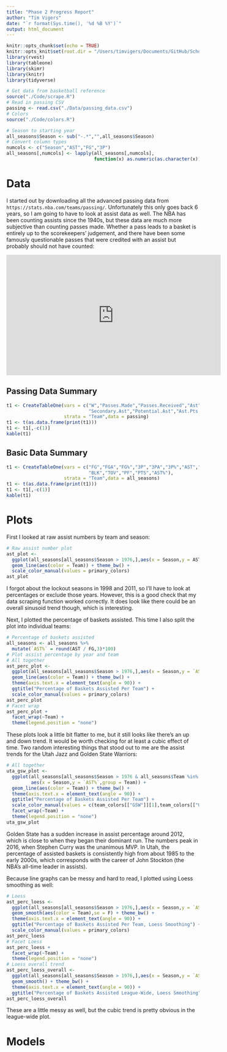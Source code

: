 ```yaml
---
title: "Phase 2 Progress Report"
author: "Tim Vigers"
date: "`r format(Sys.time(), '%d %B %Y')`"
output: html_document
---
```


```r
knitr::opts_chunk$set(echo = TRUE)
knitr::opts_knit$set(root.dir = "/Users/timvigers/Documents/GitHub/School/Analysis of Longitudinal Data/Final Project")
library(rvest)
library(tableone)
library(skimr)
library(knitr)
library(tidyverse)
```

```r
# Get data from basketball reference
source("./Code/scrape.R")
# Read in passing CSV
passing <- read.csv("./Data/passing_data.csv")
# Colors
source("./Code/colors.R")
```

```r
# Season to starting year
all_seasons$Season <- sub("-.*","",all_seasons$Season)
# Convert column types
numcols <- c("Season","AST","FG","3P")
all_seasons[,numcols] <- lapply(all_seasons[,numcols], 
                                function(x) as.numeric(as.character(x)))
```

# Data

I started out by downloading all the advanced passing data from `https://stats.nba.com/teams/passing/`. Unfortunately this only goes back 6 years, so I am going to have to look at assist data as well. The NBA has been counting assists since the 1940s, but these data are much more subjective than counting passes made. Whether a pass leads to a basket is entirely up to the scorekeepers' judgement, and there have been some famously questionable passes that were credited with an assist but probably should not have counted:

<iframe width="560" height="315" src="https://streamable.com/s/edf3x/sgvaae" frameborder="0" allowfullscreen></iframe>

## Passing Data Summary

```r
t1 <- CreateTableOne(vars = c("W","Passes.Made","Passes.Received","Ast",
                              "Secondary.Ast","Potential.Ast","Ast.Pts.Created"),
                     strata = "Team",data = passing)
t1 <- t(as.data.frame(print(t1)))
t1 <- t1[,-c(1)]
kable(t1)
```

## Basic Data Summary

```r
t1 <- CreateTableOne(vars = c("FG","FGA","FG%","3P","3PA","3P%","AST","STL",
                              "BLK","TOV","PF","PTS","AST%"),
                     strata = "Team",data = all_seasons)
t1 <- t(as.data.frame(print(t1)))
t1 <- t1[,-c(1)]
kable(t1)
```

# Plots

First I looked at raw assist numbers by team and season:

```r
# Raw assist number plot
ast_plot <- 
  ggplot(all_seasons[all_seasons$Season > 1976,],aes(x = Season,y = AST,group = Team)) + 
  geom_line(aes(color = Team)) + theme_bw() +
  scale_color_manual(values = primary_colors)
ast_plot
```

I forgot about the lockout seasons in 1998 and 2011, so I'll have to look at percentages or exclude those years. However, this is a good check that my data scraping function worked correctly. It does look like there could be an overall sinusoid trend though, which is interesting.

Next, I plotted the percentage of baskets assisted. This time I also split the plot into individual teams:

```r
# Percentage of baskets assisted
all_seasons <- all_seasons %>%
  mutate(`AST%` = round(AST / FG,3)*100)
# Plot assist percentage by year and team
# All together
ast_perc_plot <- 
  ggplot(all_seasons[all_seasons$Season > 1976,],aes(x = Season,y = `AST%`,group = Team)) + 
  geom_line(aes(color = Team)) + theme_bw() + 
  theme(axis.text.x = element_text(angle = 90)) + 
  ggtitle("Percentage of Baskets Assisted Per Team") + 
  scale_color_manual(values = primary_colors)
ast_perc_plot
# Facet wrap
ast_perc_plot +
  facet_wrap(~Team) + 
  theme(legend.position = "none")
```

These plots look a little bit flatter to me, but it still looks like there's an up and down trend. It would be worth checking for at least a cubic effect of time. Two random interesting things that stood out to me are the assist trends for the Utah Jazz and Golden State Warriors:

```r
# All together
uta_gsw_plot <- 
  ggplot(all_seasons[all_seasons$Season > 1976 & all_seasons$Team %in% c("GSW","UTA"),],
         aes(x = Season,y = `AST%`,group = Team)) + 
  geom_line(aes(color = Team)) + theme_bw() + 
  theme(axis.text.x = element_text(angle = 90)) + 
  ggtitle("Percentage of Baskets Assisted Per Team") + 
  scale_color_manual(values = c(team_colors[["GSW"]][1],team_colors[["UTA"]][1])) +
  facet_wrap(~Team) + 
  theme(legend.position = "none")
uta_gsw_plot
```

Golden State has a sudden increase in assist percentage around 2012, which is close to when they began their dominant run. The numbers peak in 2016, when Stephen Curry was the unanimous MVP. In Utah, the percentage of assisted baskets is consistently high from about 1985 to the early 2000s, which corresponds with the career of John Stockton (the NBA's all-time leader in assists).

Because line graphs can be messy and hard to read, I plotted using Loess smoothing as well:

```r
# Loess 
ast_perc_loess <- 
  ggplot(all_seasons[all_seasons$Season > 1976,],aes(x = Season,y = `AST%`,group = Team)) + 
  geom_smooth(aes(color = Team),se = F) + theme_bw() + 
  theme(axis.text.x = element_text(angle = 90)) + 
  ggtitle("Percentage of Baskets Assisted Per Team, Loess Smoothing") + 
  scale_color_manual(values = primary_colors)
ast_perc_loess
# Facet Loess
ast_perc_loess +
  facet_wrap(~Team) + 
  theme(legend.position = "none")
# Loess overall trend
ast_perc_loess_overall <- 
  ggplot(all_seasons[all_seasons$Season > 1976,],aes(x = Season,y = `AST%`)) + 
  geom_smooth() + theme_bw() + 
  theme(axis.text.x = element_text(angle = 90)) + 
  ggtitle("Percentage of Baskets Assisted League-Wide, Loess Smoothing")
ast_perc_loess_overall
```

These are a little messy as well, but the cubic trend is pretty obvious in the league-wide plot.

# Models